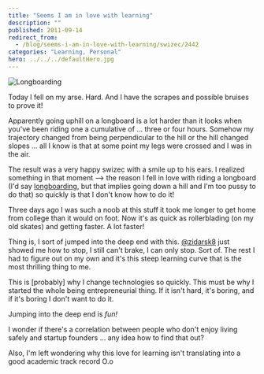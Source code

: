 ```yaml
---
title: "Seems I am in love with learning"
description: ""
published: 2011-09-14
redirect_from:
  - /blog/seems-i-am-in-love-with-learning/swizec/2442
categories: "Learning, Personal"
hero: ../../../defaultHero.jpg
---
```


![Longboarding](https://swizec.com/wp-content/uploads/2011/09/300px-Longboard_skateboard3.jpg)

Today I fell on my arse. Hard. And I have the scrapes and possible bruises to prove it!

Apparently going uphill on a longboard is a lot harder than it looks when you've been riding one a cumulative of ... three or four hours. Somehow my trajectory changed from being perpendicular to the hill or the hill changed slopes ... all I know is that at some point my legs were crossed and I was in the air.

The result was a very happy swizec with a smile up to his ears. I realized something in that moment --> the reason I fell in love with riding a longboard (I'd say [longboarding](http://en.wikipedia.org/wiki/Longboarding), but that implies going down a hill and I'm too pussy to do that) so quickly is that I don't know how to do it!

Three days ago I was such a noob at this stuff it took me longer to get home from college than it would on foot. Now it's as quick as rollerblading (on my old skates) and getting faster. A lot faster!

Thing is, I sort of jumped into the deep end with this. [@zidarsk8](http://twitter.com/zidarsk8) just showed me how to stop, I still can't brake, I can only stop. Sort of. The rest I had to figure out on my own and it's this steep learning curve that is the most thrilling thing to me.

This is \[probably] why I change technologies so quickly. This must be why I started the whole being entrepreneurial thing. If it isn't hard, it's boring, and if it's boring I don't want to do it.

Jumping into the deep end is _fun!_

I wonder if there's a correlation between people who don't enjoy living safely and startup founders ... any idea how to find that out?

Also, I'm left wondering why this love for learning isn't translating into a good academic track record O.o

